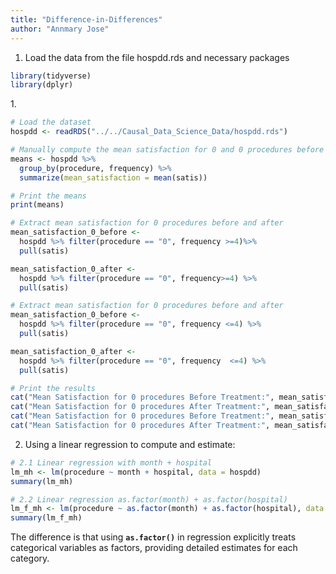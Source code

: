```yaml
---
title: "Difference-in-Differences"
author: "Annmary Jose"
---
```


1.  Load the data from the file hospdd.rds and necessary packages

```r
library(tidyverse)
library(dplyr)

```

1\.

```r

# Load the dataset
hospdd <- readRDS("../../Causal_Data_Science_Data/hospdd.rds")

# Manually compute the mean satisfaction for 0 and 0 procedures before and after the treatment
means <- hospdd %>%
  group_by(procedure, frequency) %>%
  summarize(mean_satisfaction = mean(satis))

# Print the means
print(means)

# Extract mean satisfaction for 0 procedures before and after
mean_satisfaction_0_before <-
  hospdd %>% filter(procedure == "0", frequency >=4)%>% 
  pull(satis)

mean_satisfaction_0_after <- 
  hospdd %>% filter(procedure == "0", frequency>=4) %>% 
  pull(satis)

# Extract mean satisfaction for 0 procedures before and after
mean_satisfaction_0_before <- 
  hospdd %>% filter(procedure == "0", frequency <=4) %>% 
  pull(satis)

mean_satisfaction_0_after <- 
  hospdd %>% filter(procedure == "0", frequency  <=4) %>% 
  pull(satis)

# Print the results
cat("Mean Satisfaction for 0 procedures Before Treatment:", mean_satisfaction_0_before, "\n")
cat("Mean Satisfaction for 0 procedures After Treatment:", mean_satisfaction_0_after, "\n")
cat("Mean Satisfaction for 0 procedures Before Treatment:", mean_satisfaction_0_before, "\n")
cat("Mean Satisfaction for 0 procedures After Treatment:", mean_satisfaction_0_after, "\n")
```

2.  Using a linear regression to compute and estimate:

```r

# 2.1 Linear regression with month + hospital
lm_mh <- lm(procedure ~ month + hospital, data = hospdd)
summary(lm_mh)

# 2.2 Linear regression as.factor(month) + as.factor(hospital)
lm_f_mh <- lm(procedure ~ as.factor(month) + as.factor(hospital), data = hospdd)
summary(lm_f_mh)

```

The difference is that using **`as.factor()`** in regression explicitly treats categorical variables as factors, providing detailed estimates for each category.
